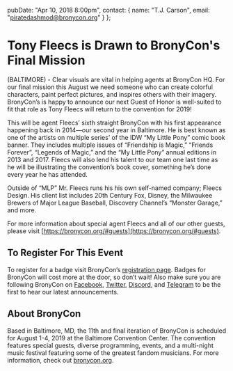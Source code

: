   pubDate: "Apr 10, 2018 8:00pm",
  contact: {
    name: "T.J. Carson",
    email: "piratedashmod@bronycon.org"
  }
};

# Tony Fleecs is Drawn to BronyCon's Final Mission

(BALTIMORE) - Clear visuals are vital in helping agents at BronyCon HQ. For our final mission this August we need someone who can create colorful characters, paint perfect pictures, and inspires others with their imagery. BronyCon’s is happy to announce our next Guest of Honor is well-suited to fit that role as Tony Fleecs will return to the convention for 2019!

This will be agent Fleecs’ sixth straight BronyCon with his first appearance happening back in 2014—our second year in Baltimore. He is best known as one of the artists on multiple series’ of the IDW “My Little Pony” comic book banner. They includes multiple issues of “Friendship is Magic,” “Friends Forever”, “Legends of Magic,” and the “My Little Pony” annual editions in 2013 and 2017. Fleecs will also lend his talent to our team one last time as he will be illustrating the convention’s book cover, something he’s done every year he has attended.

Outside of “MLP” Mr. Fleecs runs his his own self-named company; Fleecs Design. His client list includes 20th Century Fox, Disney, the Milwaukee Brewers of Major League Baseball, Discovery Channel’s “Monster Garage,” and more.

For more information about special agent Fleecs and all of our other guests, please visit [https://bronycon.org/#guests](https://bronycon.org/#guests).

## To Register For This Event

To register for a badge visit BronyCon’s [registration page](http://bronycon.org#register). Badges for BronyCon will cost more at the door, so don’t wait! Also make sure you are following BronyCon on [Facebook](https://www.facebook.com/BronyCon), [Twitter](https://twitter.com/bronycon), [Discord](https://twitter.com/bronycon), and [Telegram](https://t.me/BronyCon) to be the first to hear our latest announcements.

## About BronyCon

Based in Baltimore, MD, the 11th and final iteration of BronyCon is scheduled for August 1-4, 2019 at the Baltimore Convention Center. The convention features special guests, diverse programming, events, and a multi-night music festival featuring some of the greatest fandom musicians. For more information, check out [bronycon.org](https://bronycon.org).
